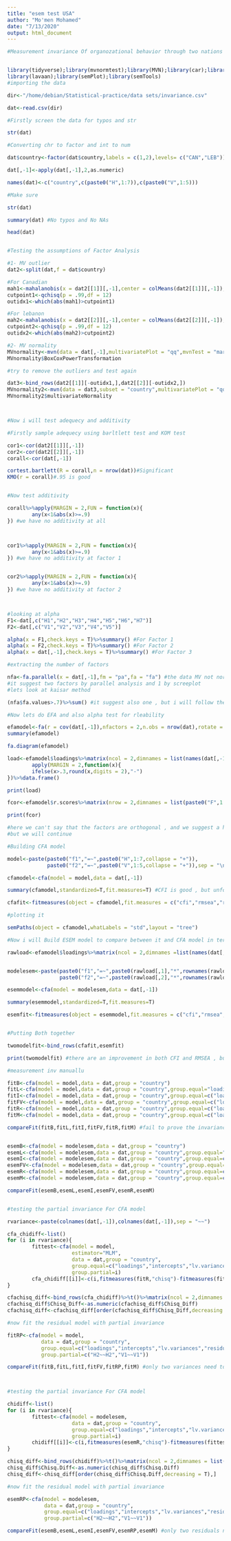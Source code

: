 ```yaml
---
title: "esem test USA"
author: "Mo'men Mohamed"
date: "7/13/2020"
output: html_document
---
```

```r
#Measurement invariance Of organozational behavior through two nations using ESEM and MGCFA


library(tidyverse);library(mvnormtest);library(MVN);library(car);library(psych);library(GPArotation)
library(lavaan);library(semPlot);library(semTools)
#importing the data 

dir<-"/home/debian/Statistical-practice/data sets/invariance.csv"

dat<-read.csv(dir)

#Firstly screen the data for typos and str 

str(dat)

#Converting chr to factor and int to num

dat$country<-factor(dat$country,labels = c(1,2),levels= c("CAN","LEB"))

dat[,-1]<-apply(dat[,-1],2,as.numeric)

names(dat)<-c("country",c(paste0("H",1:7)),c(paste0("V",1:5)))

#Make sure 

str(dat)

summary(dat) #No typos and No NAs

head(dat)


#Testing the assumptions of Factor Analysis 

#1- MV outlier
dat2<-split(dat,f = dat$country)

#For Canadian
mah1<-mahalanobis(x = dat2[[1]][,-1],center = colMeans(dat2[[1]][,-1]),cov = cov(dat2[[1]][,-1]))
cutpoint1<-qchisq(p = .99,df = 12)
outidx1<-which(abs(mah1)>cutpoint1)

#For lebanon
mah2<-mahalanobis(x = dat2[[2]][,-1],center = colMeans(dat2[[2]][,-1]),cov = cov(dat2[[2]][,-1]))
cutpoint2<-qchisq(p = .99,df = 12)
outidx2<-which(abs(mah2)>cutpoint2)

#2- MV normality
MVnormality<-mvn(data = dat[,-1],multivariatePlot = "qq",mvnTest = "mardia",bc = T)
MVnormality$BoxCoxPowerTransformation

#try to remove the outliers and test again 

dat3<-bind_rows(dat2[[1]][-outidx1,],dat2[[2]][-outidx2,])
MVnormality2<-mvn(data = dat3,subset = "country",multivariatePlot = "qq",mvnTest = "mardia")
MVnormality2$multivariateNormality



#Now i will test adequecy and additivity 

#Firstly sample adequecy using barltlett test and KOM test 

cor1<-cor(dat2[[1]][,-1])
cor2<-cor(dat2[[2]][,-1])
corall<-cor(dat[,-1])

cortest.bartlett(R = corall,n = nrow(dat))#Significant
KMO(r = corall)#.95 is good 


#Now test additivity

corall%>%apply(MARGIN = 2,FUN = function(x){
        any(x<1&abs(x)>=.9)
}) #we have no additivity at all 



cor1%>%apply(MARGIN = 2,FUN = function(x){
        any(x<1&abs(x)>=.9)
}) #we have no additivity at factor 1


cor2%>%apply(MARGIN = 2,FUN = function(x){
        any(x<1&abs(x)>=.9)
}) #we have no additivity at factor 2



#looking at alpha 
F1<-dat[,c("H1","H2","H3","H4","H5","H6","H7")]
F2<-dat[,c("V1","V2","V3","V4","V5")]

alpha(x = F1,check.keys = T)%>%summary() #For Factor 1
alpha(x = F2,check.keys = T)%>%summary() #For Factor 2
alpha(x = dat[,-1],check.keys = T)%>%summary() #For Factor 3

#extracting the number of factors

nfa<-fa.parallel(x = dat[,-1],fm = "pa",fa = "fa") #the data MV not normal , so i will use principle axis method
#it suggest two factors by parallel analysis and 1 by screeplot
#lets look at kaisar method 

(nfa$fa.values>.7)%>%sum() #it suggest also one , but i will follow the parallel as it assure the theory 

#Now lets do EFA and also alpha test for rleability

efamodel<-fa(r = cov(dat[,-1]),nfactors = 2,n.obs = nrow(dat),rotate = "geominQ",fm = "pa",scores = "regression")
summary(efamodel)

fa.diagram(efamodel)

load<-efamodel$loadings%>%matrix(ncol = 2,dimnames = list(names(dat[,-1]),paste0("F",1:2)))%>%
        apply(MARGIN = 2,function(x){
        ifelse(x>.3,round(x,digits = 2),"-")
})%>%data.frame()

print(load)

fcor<-efamodel$r.scores%>%matrix(nrow = 2,dimnames = list(paste0("F",1:2),paste0("F",1:2)))

print(fcor)

#here we can't say that the factors are orthogonal , and we suggest a higher order factor 
#but we will continue 

#Building CFA model 

model<-paste(paste0("f1","=~",paste0("H",1:7,collapse = "+")),
             paste0("f2","=~",paste0("V",1:5,collapse = "+")),sep = "\n")

cfamodel<-cfa(model = model,data = dat[,-1])

summary(cfamodel,standardized=T,fit.measures=T) #CFI is good , but unfortunately we got bad RMSEA

cfafit<-fitmeasures(object = cfamodel,fit.measures = c("cfi","rmsea","rmsea.ci.upper","rmsea.ci.lower"))

#plotting it 

semPaths(object = cfamodel,whatLabels = "std",layout = "tree")

#Now i will Build ESEM model to compare between it and CFA model in term of CFI and RMSEA

rawload<-efamodel$loadings%>%matrix(ncol = 2,dimnames =list(names(dat[,-1]),paste0("F",1:2)))


modelesem<-paste(paste0("f1","=~",paste0(rawload[,1],"*",rownames(rawload),collapse = "+")),
                 paste0("f2","=~",paste0(rawload[,2],"*",rownames(rawload),collapse = "+")),sep = "\n")

esemmodel<-cfa(model = modelesem,data = dat[,-1])

summary(esemmodel,standardized=T,fit.measures=T)

esemfit<-fitmeasures(object = esemmodel,fit.measures = c("cfi","rmsea","rmsea.ci.upper","rmsea.ci.lower"))


#Putting Both together 

twomodelfit<-bind_rows(cfafit,esemfit)

print(twomodelfit) #there are an improvement in both CFI and RMSEA , but RMSEA stills not good 

#measurement inv manuallu 

fitB<-cfa(model = model,data = dat,group = "country")
fitL<-cfa(model = model,data = dat,group = "country",group.equal="loadings")
fitI<-cfa(model = model,data = dat,group = "country",group.equal=c("loadings","intercepts"))
fitFV<-cfa(model = model,data = dat,group = "country",group.equal=c("loadings","intercepts","lv.variances"))
fitR<-cfa(model = model,data = dat,group = "country",group.equal=c("loadings","intercepts","residuals","residuals"))
fitM<-cfa(model = model,data = dat,group = "country",group.equal=c("loadings","intercepts","residuals","residuals","means"))

compareFit(fitB,fitL,fitI,fitFV,fitR,fitM) #fail to prove the invariance of residual


esemB<-cfa(model = modelesem,data = dat,group = "country")
esemL<-cfa(model = modelesem,data = dat,group = "country",group.equal="loadings")
esemI<-cfa(model = modelesem,data = dat,group = "country",group.equal=c("loadings","intercepts"))
esemFV<-cfa(model = modelesem,data = dat,group = "country",group.equal=c("loadings","intercepts","lv.variances"))
esemR<-cfa(model = modelesem,data = dat,group = "country",group.equal=c("loadings","intercepts","lv.variances","residuals"))
esemM<-cfa(model = modelesem,data = dat,group = "country",group.equal=c("loadings","intercepts","lv.variances","residuals","means"))

compareFit(esemB,esemL,esemI,esemFV,esemR,esemM)


#testing the partial invariance For CFA model 

rvariance<-paste(colnames(dat[,-1]),colnames(dat[,-1]),sep = "~~")

cfa_chidiff<-list()
for (i in rvariance){
        fittest<-cfa(model = model,
                     estimator="MLM",
                     data = dat,group = "country",
                     group.equal=c("loadings","intercepts","lv.variances","residuals"),
                     group.partial=i)
        cfa_chidiff[[i]]<-c(i,fitmeasures(fitR,"chisq")-fitmeasures(fittest,"chisq"))
}

cfachisq_diff<-bind_rows(cfa_chidiff)%>%t()%>%matrix(ncol = 2,dimnames = list(c(NULL),c("Variance","Chisq_Diff")))%>%data.frame()
cfachisq_diff$Chisq_Diff<-as.numeric(cfachisq_diff$Chisq_Diff)
cfachisq_diff<-cfachisq_diff[order(cfachisq_diff$Chisq_Diff,decreasing = T),]

#now fit the residual model with partial invariance

fitRP<-cfa(model = model,
           data = dat,group = "country",
           group.equal=c("loadings","intercepts","lv.variances","residuals"),
           group.partial=c("H2~~H2","V1~~V1"))

compareFit(fitB,fitL,fitI,fitFV,fitRP,fitM) #only two variances need to be free



#testing the partial invariance For CFA model 

chidiff<-list()
for (i in rvariance){
        fittest<-cfa(model = modelesem,
                     data = dat,group = "country",
                     group.equal=c("loadings","intercepts","lv.variances","residuals"),
                     group.partial=i)
        chidiff[[i]]<-c(i,fitmeasures(esemR,"chisq")-fitmeasures(fittest,"chisq"))
}

chisq_diff<-bind_rows(chidiff)%>%t()%>%matrix(ncol = 2,dimnames = list(c(NULL),c("Variance","Chisq Diff")))%>%data.frame()
chisq_diff$Chisq.Diff<-as.numeric(chisq_diff$Chisq.Diff)
chisq_diff<-chisq_diff[order(chisq_diff$Chisq.Diff,decreasing = T),]

#now fit the residual model with partial invariance

esemRP<-cfa(model = modelesem,
            data = dat,group = "country",
            group.equal=c("loadings","intercepts","lv.variances","residuals"),
            group.partial=c("H2~~H2","V1~~V1"))

compareFit(esemB,esemL,esemI,esemFV,esemRP,esemM) #only two residuals need to be free 

```

